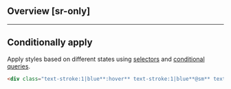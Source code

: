## Overview [sr-only]
<Overview/>

---

## Conditionally apply
Apply styles based on different states using [selectors](/docs/state-selectors) and [conditional queries](/docs/conditional-queries).
```html
<div class="text-stroke:1|blue**:hover** text-stroke:1|blue**@sm** text-stroke:1|blue**@dark** text-stroke:1|blue**@print**">…</div>
```

